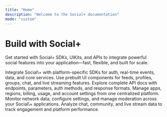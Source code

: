 ```yaml
---
title: "Home"
description: "Welcome to the Social+ documentation"
mode: "custom"
---
```


# Build with Social\+

Get started with Social\+ SDKs, UIKits, and APIs to integrate powerful\
social features into your application—fast, flexible, and built for scale.

<CardGroup cols={3}>
  <Card title="SDKs" icon="layer-plus" href="https://mintlify.com/docs/quickstart">
    Integrate Social\+ with platform-specific SDKs for auth, real-time events, data, and core services.
  </Card>
  <Card title="UIKits" icon="palette" href="https://mintlify.com/docs/development">
    Use prebuilt UI components for feeds, profiles, groups, chat, and live streaming features.
  </Card>
  <Card title="API References" icon="code" href="https://mintlify.com/docs/development">
    Explore complete API docs with endpoints, parameters, auth methods, and response formats.
  </Card>
  <Card title="Social+ Portal" icon="palette" href="https://mintlify.com/docs/settings/global">
    Manage apps, regions, billing, usage, and account settings from one centralized platform.
  </Card>
  <Card title="Social+ Console" icon="code" href="https://mintlify.com/docs/api-playground/openapi">
    Monitor network data, configure settings, and manage moderation across your Social\+ applications.
  </Card>
  <Card title="Social+ Dashboard" icon="screwdriver-wrench" href="https://mintlify.com/docs/content/components/accordions">
    Analyze chat, community, and live stream data to track engagement and platform performance.
  </Card>
</CardGroup>